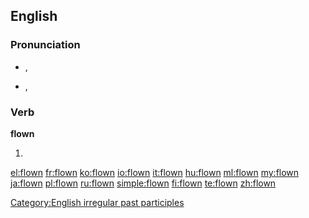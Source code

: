 ==English==

===Pronunciation===
* {{a|UK}} {{IPA|/'fləʊn/}}, {{SAMPA|/"fl@Un/}}
*: {{rhymes|əʊn}}
* {{a|US}} {{IPA|/'floʊn/}}, {{SAMPA|/"floUn/}}
*: {{audio|en-us-flown.ogg|Audio (US)}}

===Verb===
'''flown'''

# {{past participle of|[[fly]]}}

[[Category:English irregular past participles]]

[[el:flown]]
[[fr:flown]]
[[ko:flown]]
[[io:flown]]
[[it:flown]]
[[hu:flown]]
[[ml:flown]]
[[my:flown]]
[[ja:flown]]
[[pl:flown]]
[[ru:flown]]
[[simple:flown]]
[[fi:flown]]
[[te:flown]]
[[zh:flown]]